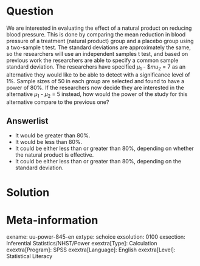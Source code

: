 Question
========
We are interested in evaluating the effect of a natural product on reducing blood pressure.  This is done by comparing the mean reduction in blood pressure of a treatment (natural product) group and a placebo group using a two-sample t test.  The standard deviations are approximately the same, so the researchers will use an independent samples t test, and based on previous work the researchers are able to specify a common sample standard deviation.  The researchers have specified $\mu_{1}$ - $$mu_{2}$ = 7 as an alternative they would like to be able to detect with a significance level of 1%.  Sample sizes of 50 in each group are selected and found to have a power of 80%.  If the researchers now decide they are interested in the alternative $\mu_{1}$ - $\mu_{2}$ = 5 instead, how would the power of the study for this alternative compare to the previous one?

Answerlist
----------
* It would be greater than 80%.
* It would be less than 80%.
* It could be either less than or greater than 80%, depending on whether the natural product is effective.
* It could be either less than or greater than 80%, depending on the standard deviation.


Solution
========

Meta-information
================
exname: uu-power-845-en
extype: schoice
exsolution: 0100
exsection: Inferential Statistics/NHST/Power
exextra[Type]: Calculation
exextra[Program]: SPSS
exextra[Language]: English
exextra[Level]: Statistical Literacy